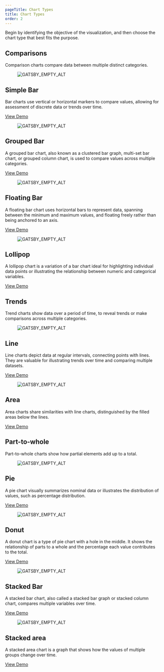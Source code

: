 ```yaml
---
pageTitle: Chart Types
title: Chart Types
order: 2
---
```



<PageContent componentName="chart_types" type="data_visualization">

<LeadParagraph>
  Begin by identifying the objective of the visualization, and then choose the
  chart type that best fits the purpose.
</LeadParagraph>

## Comparisons

Comparison charts compare data between multiple distinct categories.

<div className="container">
  <div className="item">
    <figure>
      <img
        src="../../images/chart-types/simple-bar.jpg"
        alt="GATSBY_EMPTY_ALT"
      />
    </figure>
    <div className="description">
      <h2>Simple Bar</h2>
      <p>
        Bar charts use vertical or horizontal markers to compare values,
        allowing for assessment of discrete data or trends over time.
      </p>
      <a href="../chart-demos/#bar_(simple)">View Demo</a>
    </div>
  </div>
  <div className="item">
    <figure>
      <img
        src="../../images/chart-types/grouped-bar.jpg"
        alt="GATSBY_EMPTY_ALT"
      />
    </figure>
    <div className="description">
      <h2>Grouped Bar</h2>
      <p>
        A grouped bar chart, also known as a clustered bar graph, multi-set bar
        chart, or grouped column chart, is used to compare values across
        multiple categories.
      </p>
      <a href="../chart-demos/#bar_(grouped)">View Demo</a>
    </div>
  </div>
  <div className="item">
    <figure>
      <img
        src="../../images/chart-types/floating-bar.jpg"
        alt="GATSBY_EMPTY_ALT"
      />
    </figure>
    <div className="description">
      <h2>Floating Bar</h2>
      <p>
        A floating bar chart uses horizontal bars to represent data, spanning
        between the minimum and maximum values, and floating freely rather than
        being anchored to an axis.
      </p>
      <a href="../chart-demos/#bar_(floating)">View Demo</a>
    </div>
  </div>
  <div className="item">
    <figure>
      <img src="../../images/chart-types/lollipop.jpg" alt="GATSBY_EMPTY_ALT" />
    </figure>
    <div className="description">
      <h2>Lollipop</h2>
      <p>
        A lollipop chart is a variation of a bar chart ideal for highlighting
        individual data points or illustrating the relationship between numeric
        and categorical variables.
      </p>
      <a href="../chart-demos/#lollipop">View Demo</a>
    </div>
  </div>
</div>

## Trends

Trend charts show data over a period of time, to reveal trends or make comparisons across multiple categories.

<div className="container">
  <div className="item">
    <figure>
      <img src="../../images/chart-types/line.jpg" alt="GATSBY_EMPTY_ALT" />
    </figure>
    <div className="description">
      <h2>Line</h2>
      <p>
        Line charts depict data at regular intervals, connecting points with
        lines. They are valuable for illustrating trends over time and comparing
        multiple datasets.
      </p>
      <a href="../chart-demos/#line">View Demo</a>
    </div>
  </div>
  <div className="item">
    <figure>
      <img src="../../images/chart-types/area.jpg" alt="GATSBY_EMPTY_ALT" />
    </figure>
    <div className="description">
      <h2>Area</h2>
      <p>
        Area charts share similarities with line charts, distinguished by the
        filled areas below the lines.
      </p>
      <a href="../chart-demos/#area_(simple)">View Demo</a>
    </div>
  </div>
</div>

## Part-to-whole

Part-to-whole charts show how partial elements add up to a total.

<div className="container">
  <div className="item">
    <figure>
      <img src="../../images/chart-types/pie.jpg" alt="GATSBY_EMPTY_ALT" />
    </figure>
    <div className="description">
      <h2>Pie</h2>
      <p>
        A pie chart visually summarizes nominal data or illustrates the
        distribution of values, such as percentage distribution.
      </p>
      <a href="../chart-demos/#pie">View Demo</a>
    </div>
  </div>
  <div className="item">
    <figure>
      <img src="../../images/chart-types/donut.jpg" alt="GATSBY_EMPTY_ALT" />
    </figure>
    <div className="description">
      <h2>Donut</h2>
      <p>
        A donut chart is a type of pie chart with a hole in the middle. It shows
        the relationship of parts to a whole and the percentage each value
        contributes to the total.
      </p>
      <a href="../chart-demos/#donut">View Demo</a>
    </div>
  </div>
  <div className="item">
    <figure>
      <img
        src="../../images/chart-types/stacked-bar.jpg"
        alt="GATSBY_EMPTY_ALT"
      />
    </figure>
    <div className="description">
      <h2>Stacked Bar</h2>
      <p>
        A stacked bar chart, also called a stacked bar graph or stacked column
        chart, compares multiple variables over time.
      </p>
      <a href="../chart-demos/#bar_(stacked)">View Demo</a>
    </div>
  </div>
  <div className="item">
    <figure>
      <img
        src="../../images/chart-types/stacked-area.jpg"
        alt="GATSBY_EMPTY_ALT"
      />
    </figure>
    <div className="description">
      <h2>Stacked area</h2>
      <p>
        A stacked area chart is a graph that shows how the values of multiple
        groups change over time.
      </p>
      <a href="../chart-demos/#area_(stacked)">View Demo</a>
    </div>
  </div>
</div>

</PageContent>
